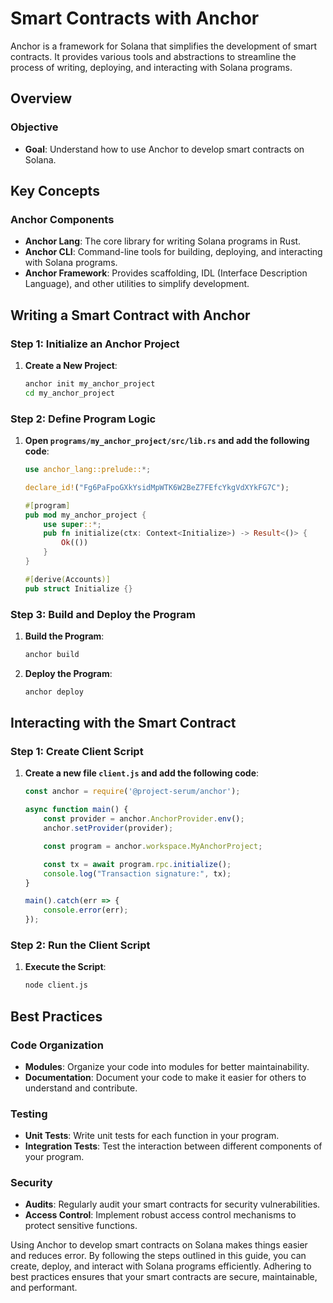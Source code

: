 # Smart Contracts with Anchor

Anchor is a framework for Solana that simplifies the development of smart contracts. It provides various tools and abstractions to streamline the process of writing, deploying, and interacting with Solana programs.

## Overview

### Objective

- **Goal**: Understand how to use Anchor to develop smart contracts on Solana.

## Key Concepts

### Anchor Components

- **Anchor Lang**: The core library for writing Solana programs in Rust.
- **Anchor CLI**: Command-line tools for building, deploying, and interacting with Solana programs.
- **Anchor Framework**: Provides scaffolding, IDL (Interface Description Language), and other utilities to simplify development.

## Writing a Smart Contract with Anchor

### Step 1: Initialize an Anchor Project

1. **Create a New Project**:
    ```sh
    anchor init my_anchor_project
    cd my_anchor_project
    ```

### Step 2: Define Program Logic

1. **Open `programs/my_anchor_project/src/lib.rs` and add the following code**:
    ```rust
    use anchor_lang::prelude::*;

    declare_id!("Fg6PaFpoGXkYsidMpWTK6W2BeZ7FEfcYkgVdXYkFG7C");

    #[program]
    pub mod my_anchor_project {
        use super::*;
        pub fn initialize(ctx: Context<Initialize>) -> Result<()> {
            Ok(())
        }
    }

    #[derive(Accounts)]
    pub struct Initialize {}
    ```

### Step 3: Build and Deploy the Program

1. **Build the Program**:
    ```sh
    anchor build
    ```

2. **Deploy the Program**:
    ```sh
    anchor deploy
    ```

## Interacting with the Smart Contract

### Step 1: Create Client Script

1. **Create a new file `client.js` and add the following code**:
    ```javascript
    const anchor = require('@project-serum/anchor');

    async function main() {
        const provider = anchor.AnchorProvider.env();
        anchor.setProvider(provider);

        const program = anchor.workspace.MyAnchorProject;

        const tx = await program.rpc.initialize();
        console.log("Transaction signature:", tx);
    }

    main().catch(err => {
        console.error(err);
    });
    ```

### Step 2: Run the Client Script

1. **Execute the Script**:
    ```sh
    node client.js
    ```

## Best Practices

### Code Organization

- **Modules**: Organize your code into modules for better maintainability.
- **Documentation**: Document your code to make it easier for others to understand and contribute.

### Testing

- **Unit Tests**: Write unit tests for each function in your program.
- **Integration Tests**: Test the interaction between different components of your program.

### Security

- **Audits**: Regularly audit your smart contracts for security vulnerabilities.
- **Access Control**: Implement robust access control mechanisms to protect sensitive functions.


Using Anchor to develop smart contracts on Solana makes things easier and reduces error. By following the steps outlined in this guide, you can create, deploy, and interact with Solana programs efficiently. Adhering to best practices ensures that your smart contracts are secure, maintainable, and performant.
